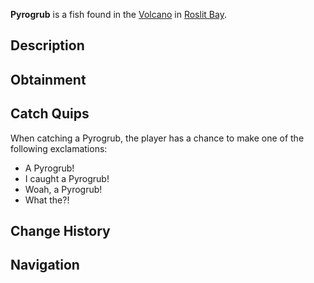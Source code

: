 {{FishInfobox
|image          = Pyrogrub.png
|rarity         = Rare
|sea            = First Sea
|location       = [[Roslit Volcano]]
|sublocation    = 
|sources        = Fishing Rod, Volcanic Geode
|radar_location = 
|prog_speed     = -20
|xp             = 120
|weather        = 
|time           = 
|season         = Winter
|bait           = Coal
|base_weight    = 60
|base_value     = 340
|weight_range   = 30
|base_chance    = 25
|base_resil     = 25
}}
'''Pyrogrub''' is a {{Rarity|Rare}} fish found in the [[Roslit Bay#Roslit Volcano|Volcano]] in [[Roslit Bay]].

== Description ==
{{Description|The Pyrogrub is a fearsome, lava swimming eel that thrives in the most volcanic of environments. The Pyrogrub sports thick dragon-like scales which allow it's inner body to not react to any form of outside temperature.|Bestiary Entry}}

== Obtainment ==
{{Description|Found in volcanic regions.|Bestiary Hint}}
{{Fish Availability|
Roslit Bay/Roslit Volcano
|top_rods      = 
Krampus's Rod\195095.73\366841.4;
Magma Rod\190093.28\357435.21;
Leviathan's Fang Rod\172272.99\200884.53;
Plastic Rod\159489.21\299892.96;
Free Spirit Rod\155414.67\200627.61;
Fast Rod\118418.1\371985.51;
Fischer's Rod\103615.84\325487.32;
Buddy Bond Rod\127587.36\297261.51;
Trident Rod\143477.68\185217.92;
Astralhook Rod\139010.34\122064.5;
Ethereal Prism Rod\138708.43\122601.45;
Seraphic Rod\131571.29\123015.25;
No-Life Rod\129196.24\131341.16;
Rod Of The Forgotten Fang\122223.06\117957.24;
Challenger's Rod\116925.08\118343.4;
Blazebringer Rod\111181.55\114405.43;
Rod Of The Exalted One\108889.25\104531.06;
Rod Of The Depths\108562.72\106191.24;
Zeus Rod\104511.97\107667.35;
Verdant Shear Rod\102509.65\107983.61;
Depthseeker Rod\94066.18\100710.92;
Avalanche Rod\84397.46\90408.99;
Reinforced Rod\83749.58\90145.04;
Volcanic Rod\81475.58\85142.34;
Steady Rod\32275.77\31643.27
|recommended   = Magma Rod
}}

== Catch Quips ==
When catching a Pyrogrub, the player has a chance to make one of the following exclamations:
* A Pyrogrub!
* I caught a Pyrogrub!
* Woah, a Pyrogrub!
* What the?!

== Change History ==
{{Change History|{{subst:Current Version}}}}

== Navigation ==
{{Fish Navbox|Roslit Volcano}}